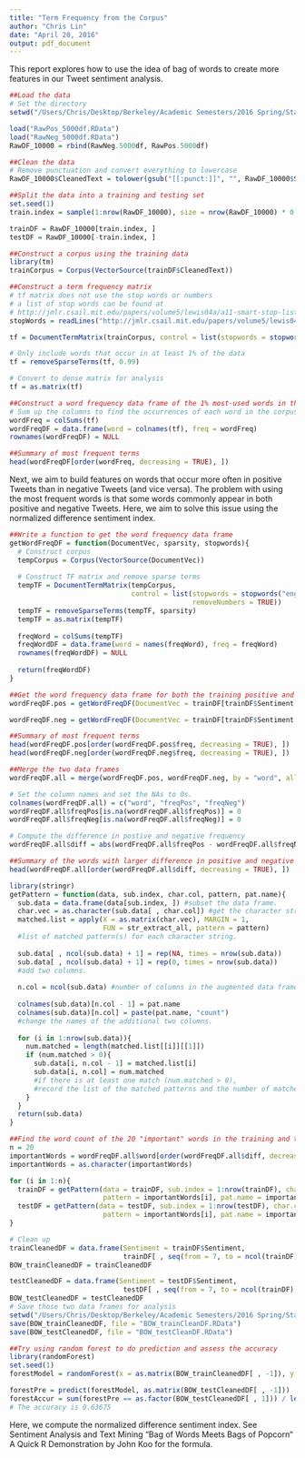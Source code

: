 ```yaml
---
title: "Term Frequency from the Corpus"
author: "Chris Lin"
date: "April 20, 2016"
output: pdf_document
---
```

This report explores how to use the idea of bag of words to create more features in our Tweet sentiment analysis.
```r
##Load the data
# Set the directory
setwd("/Users/Chris/Desktop/Berkeley/Academic Semesters/2016 Spring/Stat154_Machine Learning/Final Project/Data") 

load("RawPos_5000df.RData")
load("RawNeg_5000df.RData")
RawDF_10000 = rbind(RawNeg.5000df, RawPos.5000df)
```

```r
##Clean the data
# Remove punctuation and convert everything to lowercase
RawDF_10000$CleanedText = tolower(gsub("[[:punct:]]", "", RawDF_10000$SentimentText))
```

```r
##Split the data into a training and testing set
set.seed(1)
train.index = sample(1:nrow(RawDF_10000), size = nrow(RawDF_10000) * 0.6)

trainDF = RawDF_10000[train.index, ]
testDF = RawDF_10000[-train.index, ]
```

```r
##Construct a corpus using the training data
library(tm)
trainCorpus = Corpus(VectorSource(trainDF$CleanedText))

##Construct a term frequency matrix
# tf matrix does not use the stop words or numbers
# a list of stop words can be found at 
# http://jmlr.csail.mit.edu/papers/volume5/lewis04a/a11-smart-stop-list/english.stop
stopWords = readLines("http://jmlr.csail.mit.edu/papers/volume5/lewis04a/a11-smart-stop-list/english.stop")

tf = DocumentTermMatrix(trainCorpus, control = list(stopwords = stopwords("english"), removeNumbers = TRUE))

# Only include words that occur in at least 1% of the data
tf = removeSparseTerms(tf, 0.99)

# Convert to dense matrix for analysis
tf = as.matrix(tf)
```

```r
##Construct a word frequency data frame of the 1% most-used words in the training data
# Sum up the columns to find the occurrences of each word in the corpus
wordFreq = colSums(tf)
wordFreqDF = data.frame(word = colnames(tf), freq = wordFreq)
rownames(wordFreqDF) = NULL
```

```r
##Summary of most frequent terms
head(wordFreqDF[order(wordFreq, decreasing = TRUE), ])
```

Next, we aim to build features on words that occur more often in positive Tweets than in negative Tweets (and vice versa). 
The problem with using the most frequent words is that some words commonly appear in both positive and negative Tweets. Here, we aim to solve this issue using the normalized difference sentiment index.
```r
##Write a function to get the word frequency data frame
getWordFreqDF = function(DocumentVec, sparsity, stopwords){
  # Construct corpus
  tempCorpus = Corpus(VectorSource(DocumentVec))
  
  # Construct TF matrix and remove sparse terms
  tempTF = DocumentTermMatrix(tempCorpus, 
                              control = list(stopwords = stopwords("english"), 
                                             removeNumbers = TRUE))
  tempTF = removeSparseTerms(tempTF, sparsity)
  tempTF = as.matrix(tempTF)
  
  freqWord = colSums(tempTF)
  freqWordDF = data.frame(word = names(freqWord), freq = freqWord)
  rownames(freqWordDF) = NULL
  
  return(freqWordDF)
}
```

```r
##Get the word frequency data frame for both the training positive and negative Tweets
wordFreqDF.pos = getWordFreqDF(DocumentVec = trainDF[trainDF$Sentiment == 1, "CleanedText"], sparsity = 0.999, stopwords = stopWords)

wordFreqDF.neg = getWordFreqDF(DocumentVec = trainDF[trainDF$Sentiment == 0, "CleanedText"], sparsity = 0.999, stopwords = stopWords)

##Summary of most frequent terms
head(wordFreqDF.pos[order(wordFreqDF.pos$freq, decreasing = TRUE), ])
head(wordFreqDF.neg[order(wordFreqDF.neg$freq, decreasing = TRUE), ])
```

```r
##Merge the two data frames
wordFreqDF.all = merge(wordFreqDF.pos, wordFreqDF.neg, by = "word", all = TRUE)

# Set the column names and set the NAs to 0s.
colnames(wordFreqDF.all) = c("word", "freqPos", "freqNeg")
wordFreqDF.all$freqPos[is.na(wordFreqDF.all$freqPos)] = 0
wordFreqDF.all$freqNeg[is.na(wordFreqDF.all$freqNeg)] = 0

# Compute the difference in postive and negative frequency
wordFreqDF.all$diff = abs(wordFreqDF.all$freqPos - wordFreqDF.all$freqNeg)
```

```r
##Summary of the words with larger difference in positive and negative frequency
head(wordFreqDF.all[order(wordFreqDF.all$diff, decreasing = TRUE), ])
```

```r
library(stringr)
getPattern = function(data, sub.index, char.col, pattern, pat.name){
  sub.data = data.frame(data[sub.index, ]) #subset the data frame.
  char.vec = as.character(sub.data[ , char.col]) #get the character strings.
  matched.list = apply(X = as.matrix(char.vec), MARGIN = 1, 
                       FUN = str_extract_all, pattern = pattern) 
  #list of matched pattern(s) for each character string. 
  
  sub.data[ , ncol(sub.data) + 1] = rep(NA, times = nrow(sub.data))
  sub.data[ , ncol(sub.data) + 1] = rep(0, times = nrow(sub.data))
  #add two columns.
  
  n.col = ncol(sub.data) #number of columns in the augmented data frame.
  
  colnames(sub.data)[n.col - 1] = pat.name
  colnames(sub.data)[n.col] = paste(pat.name, "count")
  #change the names of the additional two columns.
  
  for (i in 1:nrow(sub.data)){
    num.matched = length(matched.list[[i]][[1]])
    if (num.matched > 0){
      sub.data[i, n.col - 1] = matched.list[i]
      sub.data[i, n.col] = num.matched
      #if there is at least one match (num.matched > 0), 
      #record the list of the matched patterns and the number of matches.
    }
  }
  return(sub.data)
}
```

```r
##Find the word count of the 20 "important" words in the training and testing set.
n = 20
importantWords = wordFreqDF.all$word[order(wordFreqDF.all$diff, decreasing = TRUE)[1:n]]
importantWords = as.character(importantWords)

for (i in 1:n){
  trainDF = getPattern(data = trainDF, sub.index = 1:nrow(trainDF), char.col = 5,
                       pattern = importantWords[i], pat.name = importantWords[i])
  testDF = getPattern(data = testDF, sub.index = 1:nrow(testDF), char.col = 5,
                       pattern = importantWords[i], pat.name = importantWords[i])
}

# Clean up 
trainCleanedDF = data.frame(Sentiment = trainDF$Sentiment, 
                            trainDF[ , seq(from = 7, to = ncol(trainDF), by = 2)])
BOW_trainCleanedDF = trainCleanedDF

testCleanedDF = data.frame(Sentiment = testDF$Sentiment, 
                            testDF[ , seq(from = 7, to = ncol(trainDF), by = 2)])
BOW_testCleanedDF = testCleanedDF
# Save those two data frames for analysis
setwd("/Users/Chris/Desktop/Berkeley/Academic Semesters/2016 Spring/Stat154_Machine Learning/Final Project/Data")
save(BOW_trainCleanedDF, file = "BOW_trainCleanDF.RData")
save(BOW_testCleanedDF, file = "BOW_testCleanDF.RData")
```

```r
##Try using random forest to do prediction and assess the accuracy
library(randomForest)
set.seed(1)
forestModel = randomForest(x = as.matrix(BOW_trainCleanedDF[ , -1]), y = as.factor(BOW_trainCleanedDF[ , 1]), mtry = 10, ntree = 100)

forestPre = predict(forestModel, as.matrix(BOW_testCleanedDF[ , -1]))
forestAccur = sum(forestPre == as.factor(BOW_testCleanedDF[ , 1])) / length(BOW_testCleanedDF[ , 1])
# The accuracy is 0.63675
```

Here, we compute the normalized difference sentiment index. See Sentiment Analysis and Text Mining “Bag of Words Meets Bags of Popcorn“ A Quick R Demonstration by John Koo for the formula. 
```r

```


